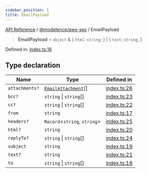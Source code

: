 ```yaml
---
sidebar_position: 1
title: EmailPayload
---
```


[API Reference](/api-reference/@modelence/aws-ses/type-aliases/../../../index) / [@modelence/aws-ses](/api-reference/@modelence/aws-ses/type-aliases/../index) / EmailPayload

> **EmailPayload** = `object` & \{ `html`: `string`; \} \| \{ `text`: `string`; \}

Defined in: [index.ts:16](https://github.com/modelence/modelence/blob/f653e5c651cf7186ab25fa98b863b510bf015e87/packages/aws-ses/src/index.ts#L16)

## Type declaration

| Name | Type | Defined in |
| ------ | ------ | ------ |
| `attachments?` | [`EmailAttachment`](/api-reference/@modelence/aws-ses/type-aliases/EmailAttachment)[] | [index.ts:26](https://github.com/modelence/modelence/blob/f653e5c651cf7186ab25fa98b863b510bf015e87/packages/aws-ses/src/index.ts#L26) |
| `bcc?` | `string` \| `string`[] | [index.ts:23](https://github.com/modelence/modelence/blob/f653e5c651cf7186ab25fa98b863b510bf015e87/packages/aws-ses/src/index.ts#L23) |
| `cc?` | `string` \| `string`[] | [index.ts:22](https://github.com/modelence/modelence/blob/f653e5c651cf7186ab25fa98b863b510bf015e87/packages/aws-ses/src/index.ts#L22) |
| `from` | `string` | [index.ts:17](https://github.com/modelence/modelence/blob/f653e5c651cf7186ab25fa98b863b510bf015e87/packages/aws-ses/src/index.ts#L17) |
| `headers?` | `Record`\<`string`, `string`\> | [index.ts:25](https://github.com/modelence/modelence/blob/f653e5c651cf7186ab25fa98b863b510bf015e87/packages/aws-ses/src/index.ts#L25) |
| `html?` | `string` | [index.ts:20](https://github.com/modelence/modelence/blob/f653e5c651cf7186ab25fa98b863b510bf015e87/packages/aws-ses/src/index.ts#L20) |
| `replyTo?` | `string` \| `string`[] | [index.ts:24](https://github.com/modelence/modelence/blob/f653e5c651cf7186ab25fa98b863b510bf015e87/packages/aws-ses/src/index.ts#L24) |
| `subject` | `string` | [index.ts:19](https://github.com/modelence/modelence/blob/f653e5c651cf7186ab25fa98b863b510bf015e87/packages/aws-ses/src/index.ts#L19) |
| `text?` | `string` | [index.ts:21](https://github.com/modelence/modelence/blob/f653e5c651cf7186ab25fa98b863b510bf015e87/packages/aws-ses/src/index.ts#L21) |
| `to` | `string` \| `string`[] | [index.ts:18](https://github.com/modelence/modelence/blob/f653e5c651cf7186ab25fa98b863b510bf015e87/packages/aws-ses/src/index.ts#L18) |
